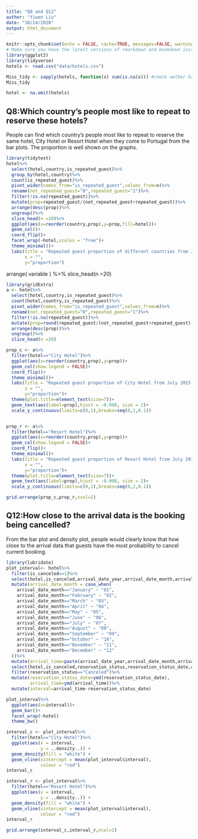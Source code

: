 ```yaml
---
title: "Q8 and Q12"
author: "Yiwen Liu"
date: "10/14/2020"
output: html_document
---
```


```r
knitr::opts_chunk$set(echo = FALSE, cache=TRUE, messages=FALSE, warning=FALSE)
# Make sure you have the latest versions of rmarkdown and bookdown installed
library(ggplot2)
library(tidyverse)
hotels <- read.csv("data/hotels.csv")
```

```r
Miss_tidy <- sapply(hotels, function(x) sum(is.na(x))) #check wether have mssing value in data set
Miss_tidy

```

```r
hotel <- na.omit(hotels)
```

## Q8:Which country’s people most like to repeat to reserve these hotels?

People can find which country’s people most like to repeat to reserve the same hotel, City Hotel or Resort Hotel when they come to Portugal from the bar plots. The proportion is well shown on the graphs.

```r
library(tidytext)
hotel%>%
  select(hotel,country,is_repeated_guest)%>%
  group_by(hotel,country)%>%
  count(is_repeated_guest)%>%
  pivot_wider(names_from="is_repeated_guest",values_from=n)%>%
  rename(not_repeated_guest="0",repeated_guest="1")%>%
  filter(!is.na(repeated_guest))%>%
  mutate(prop=repeated_guest/(not_repeated_guest+repeated_guest))%>%
  arrange(desc(prop))%>% 
  ungroup()%>%
  slice_head(n =20)%>%
  ggplot(aes(x=reorder(country,prop),y=prop,fill=hotel))+
  geom_col()+
  coord_flip()+
  facet_wrap(~hotel,scales = "free")+
  theme_minimal()+
  labs(title = "Repeated guest proportion of different countries from July 2015 to August 2017",
       x = "",
       y="proportion")
```
arrange( variable  )  %>%  slice_head(n =20)

```r
library(gridExtra)
a <- hotel%>%
  select(hotel,country,is_repeated_guest)%>%
  count(hotel,country,is_repeated_guest)%>%
  pivot_wider(names_from="is_repeated_guest",values_from=n)%>%
  rename(not_repeated_guest="0",repeated_guest="1")%>%
  filter(!is.na(repeated_guest))%>%
  mutate(prop=round(repeated_guest/(not_repeated_guest+repeated_guest),digits=4))%>%
  arrange(desc(prop))%>% 
  ungroup()%>%
  slice_head(n =20)

prop_c <- a%>%
  filter(hotel=="City Hotel")%>%
  ggplot(aes(x=reorder(country,prop),y=prop))+
  geom_col(show.legend = FALSE)+
  coord_flip()+
  theme_minimal()+
  labs(title = "Repeated guest proportion of City Hotel from July 2015 to August 2017",
       x = "",
       y="proportion")+
  theme(plot.title=element_text(size=7))+
  geom_text(aes(label=prop),hjust = -0.008, size = 2)+
  scale_y_continuous(limits=c(0,1),breaks=seq(0,1,0.1))


prop_r <- a%>%
  filter(hotel=="Resort Hotel")%>%
  ggplot(aes(x=reorder(country,prop),y=prop))+
  geom_col(show.legend = FALSE)+
  coord_flip()+
  theme_minimal()+
  labs(title = "Repeated guest proportion of Resort Hotel from July 2015 to August 2017",
       x = "",
       y="proportion")+
  theme(plot.title=element_text(size=7))+
  geom_text(aes(label=prop),hjust = -0.008, size = 2)+
  scale_y_continuous(limits=c(0,1),breaks=seq(0,1,0.1))

grid.arrange(prop_c,prop_r,ncol=2)


```


## Q12:How close to the arrival data is the booking being cancelled?

From the bar plot and density plot, people would clearly know that how close to the arrival data that guests have the most probability to cancel current booking.

```r
library(lubridate)
plot_interval<- hotel%>%
  filter(is_canceled==1)%>%
  select(hotel,is_canceled,arrival_date_year,arrival_date_month,arrival_date_day_of_month,reservation_status,reservation_status_date)%>%
  mutate(arrival_date_month = case_when(
    arrival_date_month=="January" ~ "01",
    arrival_date_month=="February" ~ "02",
    arrival_date_month=="March" ~ "03",
    arrival_date_month=="April" ~ "04",
    arrival_date_month=="May" ~ "05",
    arrival_date_month=="June" ~ "06",
    arrival_date_month=="July" ~ "07",
    arrival_date_month=="August" ~ "08",
    arrival_date_month=="September" ~ "09",
    arrival_date_month=="October" ~ "10",
    arrival_date_month=="November" ~ "11",
    arrival_date_month=="December" ~ "12"
  ))%>%
  mutate(arrival_time=paste(arrival_date_year,arrival_date_month,arrival_date_day_of_month,sep="-"))%>%
  select(hotel,is_canceled,reservation_status,reservation_status_date,arrival_time)%>%
  filter(reservation_status=="Canceled")%>%
  mutate(reservation_status_date=ymd(reservation_status_date),
         arrival_time=ymd(arrival_time))%>%
  mutate(interval=arrival_time-reservation_status_date)

plot_interval%>%
  ggplot(aes(x=interval))+
  geom_bar()+
  facet_wrap(~hotel)
  theme_bw()
```

```r
interval_c <- plot_interval%>%
  filter(hotel=="City Hotel")%>%
  ggplot(aes(x = interval,
             y = ..density..)) +
  geom_density(fill = "white") +
  geom_vline(xintercept = mean(plot_interval$interval),
             colour = "red")
interval_c

interval_r <- plot_interval%>%
  filter(hotel=="Resort Hotel")%>%
  ggplot(aes(x = interval,
             y = ..density..)) +
  geom_density(fill = "white") +
  geom_vline(xintercept = mean(plot_interval$interval),
             colour = "red")
interval_r

grid.arrange(interval_c,interval_r,ncol=2)
```

